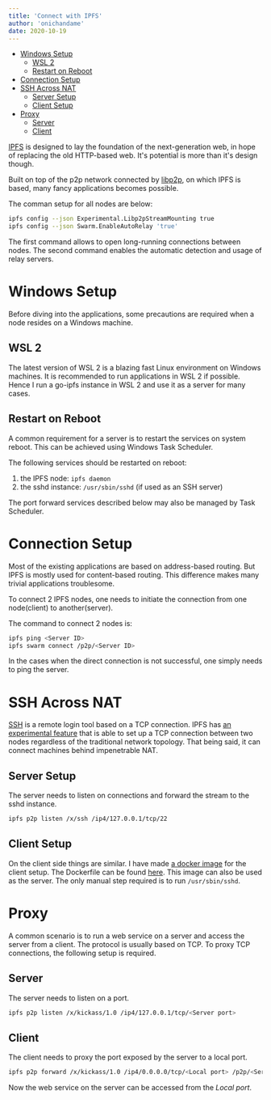 ```yaml
---
title: 'Connect with IPFS'
author: 'onichandame'
date: 2020-10-19
---
```


<!-- vim-markdown-toc GFM -->

- [Windows Setup](#windows-setup)
  - [WSL 2](#wsl-2)
  - [Restart on Reboot](#restart-on-reboot)
- [Connection Setup](#connection-setup)
- [SSH Across NAT](#ssh-across-nat)
  - [Server Setup](#server-setup)
  - [Client Setup](#client-setup)
- [Proxy](#proxy)
  - [Server](#server)
  - [Client](#client)

<!-- vim-markdown-toc -->

[IPFS][ipfs] is designed to lay the foundation of the next-generation web, in hope of replacing the old HTTP-based web. It's potential is more than it's design though.

Built on top of the p2p network connected by [libp2p][libp2p], on which IPFS is based, many fancy applications becomes possible.

The comman setup for all nodes are below:

```bash
ipfs config --json Experimental.Libp2pStreamMounting true
ipfs config --json Swarm.EnableAutoRelay 'true'
```

The first command allows to open long-running connections between nodes. The second command enables the automatic detection and usage of relay servers.

# Windows Setup

Before diving into the applications, some precautions are required when a node resides on a Windows machine.

## WSL 2

The latest version of WSL 2 is a blazing fast Linux environment on Windows machines. It is recommended to run applications in WSL 2 if possible. Hence I run a go-ipfs instance in WSL 2 and use it as a server for many cases.

## Restart on Reboot

A common requirement for a server is to restart the services on system reboot. This can be achieved using Windows Task Scheduler.

The following services should be restarted on reboot:

1. the IPFS node: `ipfs daemon`
2. the sshd instance: `/usr/sbin/sshd` (if used as an SSH server)

The port forward services described below may also be managed by Task Scheduler.

# Connection Setup

Most of the existing applications are based on address-based routing. But IPFS is mostly used for content-based routing. This difference makes many trivial applications troublesome.

To connect 2 IPFS nodes, one needs to initiate the connection from one node(client) to another(server).

The command to connect 2 nodes is:

```bash
ipfs ping <Server ID>
ipfs swarm connect /p2p/<Server ID>
```

In the cases when the direct connection is not successful, one simply needs to ping the server.

# SSH Across NAT

[SSH][ssh] is a remote login tool based on a TCP connection. IPFS has [an experimental feature][tunnel] that is able to set up a TCP connection between two nodes regardless of the traditional network topology. That being said, it can connect machines behind impenetrable NAT.

## Server Setup

The server needs to listen on connections and forward the stream to the sshd instance.

```bash
ipfs p2p listen /x/ssh /ip4/127.0.0.1/tcp/22
```

## Client Setup

On the client side things are similar. I have made [a docker image][client] for the client setup. The Dockerfile can be found [here][clientdf]. This image can also be used as the server. The only manual step required is to run `/usr/sbin/sshd`.

# Proxy

A common scenario is to run a web service on a server and access the server from a client. The protocol is usually based on TCP. To proxy TCP connections, the following setup is required.

## Server

The server needs to listen on a port.

```bash
ipfs p2p listen /x/kickass/1.0 /ip4/127.0.0.1/tcp/<Server port>
```

## Client

The client needs to proxy the port exposed by the server to a local port.

```bash
ipfs p2p forward /x/kickass/1.0 /ip4/0.0.0.0/tcp/<Local port> /p2p/<Server port>
```

Now the web service on the server can be accessed from the _Local port_.

[ipfs]: https://ipfs.io/
[libp2p]: https://github.com/libp2p/specs
[ssh]: https://en.wikipedia.org/wiki/Ssh_(Secure_Shell)
[tunnel]: https://github.com/ipfs/go-ipfs/blob/master/docs/experimental-features.md#ipfs-p2p
[clientdf]: https://github.com/onichandame/docker-ipfs/blob/ssh/Dockerfile
[client]: https://hub.docker.com/layers/onichandame/ipfs/ssh/images/sha256-7bbfb56ab201408539b6735409f5a6d737609bc06f8461a2d568cb3495203ce9?context=explore
[nat]: https://docs.libp2p.io/concepts/nat/
